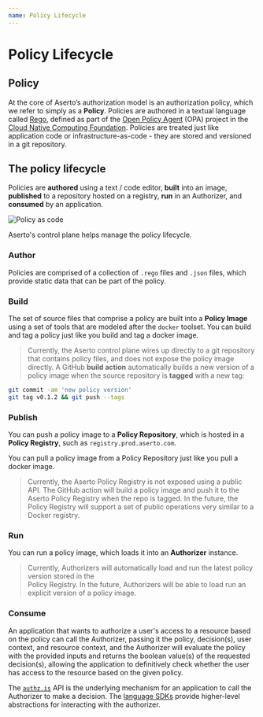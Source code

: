 ```yaml
---
name: Policy Lifecycle
---
```


# Policy Lifecycle

## Policy 

At the core of Aserto’s authorization model is an authorization policy, which we refer to simply 
as a **Policy**. Policies are authored in a textual language called [Rego](https://www.openpolicyagent.org/docs/latest/policy-language/),
defined as part of the [Open Policy Agent](https://www.openpolicyagent.org/) (OPA) project in the 
[Cloud Native Computing Foundation](https://www.cncf.io/). Policies are treated just like application code or 
infrastructure-as-code - they are stored and versioned in a git repository.

## The policy lifecycle

Policies are **authored** using a text / code editor, **built** into an image, **published** to a repository hosted on 
a registry, **run** in an Authorizer, and **consumed** by an application.

![Policy as code](/policy-as-code.png)

Aserto's control plane helps manage the policy lifecycle.

### Author

Policies are comprised of a collection of `.rego` files and `.json` files, which provide static data that 
can be part of the policy.

### Build 

The set of source files that comprise a policy are built into a **Policy Image** using a set of tools that 
are modeled after the `docker` toolset.  You can build and tag a policy just like you build and tag a docker image.

> Currently, the Aserto control plane wires up directly to a git repository that contains policy files, and 
> does not expose the policy image directly. A GitHub **build action** automatically builds a new version of 
> a policy image when the source repository is **tagged** with a new tag:

```bash
git commit -am 'new policy version'
git tag v0.1.2 && git push --tags
```

### Publish 

You can push a policy image to a **Policy Repository**, which is hosted in a **Policy Registry**, such as `registry.prod.aserto.com`.

You can pull a policy image from a Policy Repository just like you pull a docker image.

> Currently, the Aserto Policy Registry is not exposed using a public API. The GitHub action will build 
> a policy image and push it to the Aserto Policy Registry when the repo is tagged. In the future, the Policy 
> Registry will support a set of public operations very similar to a Docker registry.

### Run

You can run a policy image, which loads it into an **Authorizer** instance.  

> Currently, Authorizers will automatically load and run the latest policy version stored in the  
> Policy Registry. In the future, Authorizers will be able to load run an explicit version of a policy image.

### Consume

An application that wants to authorize a user's access to a resource based on the policy can call the Authorizer, 
passing it the policy, decision(s), user context, and resource context, and the Authorizer will evaluate the 
policy with the provided inputs and returns the boolean value(s) of the requested decision(s), allowing the 
application to definitively check whether the user has access to the resource based on the given policy.

The [`authz.is`](/authorizer/is) API is the underlying mechanism for an application to call the 
Authorizer to make a decision. The [language SDKs](/sdks) provide higher-level abstractions for interacting 
with the authorizer.
